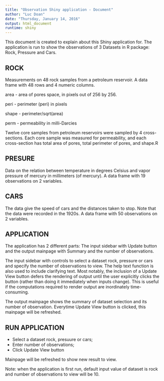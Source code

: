 ```yaml
---
title: "Observation Shiny application - Document"
author: "Luc Doan"
date: "Thursday, January 14, 2016"
output: html_document
runtime: shiny
---
```



This document is created to explain about this Shiny application for. The application is run to show the observations of 3 Datasets in R package: Rock, Pressure and Cars.  



## ROCK
Measurements on 48 rock samples from a petroleum reservoir. A data frame with 48 rows and 4 numeric columns.

area  - area of pores space, in pixels out of 256 by 256.

peri  - perimeter (peri) in pixels

shape - perimeter/sqrt(area)

perm  - permeability in milli-Darcies

Twelve core samples from petroleum reservoirs were sampled by 4 cross-sections. Each core sample was measured for permeability, and each cross-section has total area of pores, total perimeter of pores, 
and shape.R 

## PRESURE
Data on the relation between temperature in degrees Celsius and vapor pressure of mercury in millimeters (of mercury).
A data frame with 19 observations on 2 variables.

## CARS
The data give the speed of cars and the distances taken to stop. Note that the data were recorded in the 1920s.
A data frame with 50 observations on 2 variables.

## APPLICATION
The application has 2 different parts: The input sidebar with Update button and the output mainpage with Summary and the number of observations. 

The input sidebar with controls to select a dataset rock, pressure or cars and specify the number of observations to view. The help text function is also used to include clarifying text. Most notably, the inclusion of a Update View button defers the rendering of output until the user explicitly clicks the button (rather than doing it immediately when inputs change). This is useful if the computations required to render output are inordinately time-consuming. 

The output mainpage shows the summary of dataset selection and its number of observation. Everytime Update View button is clicked, this mainpage will be refreshed.

## RUN APPLICATION

- Select a dataset rock, presuure or cars;
- Enter number of observations;
- Click Update View button

Mainpage will be refreshed to show new result to view.

Note: when the application is first run, default input value of dataset is rock and number of observations to view will be 10.

